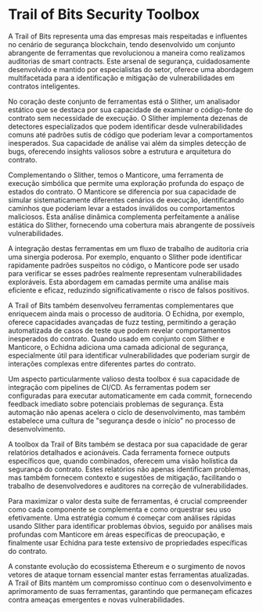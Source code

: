 # Trail of Bits Security Toolbox

A Trail of Bits representa uma das empresas mais respeitadas e influentes no cenário de segurança blockchain, tendo desenvolvido um conjunto abrangente de ferramentas que revolucionou a maneira como realizamos auditorias de smart contracts. Este arsenal de segurança, cuidadosamente desenvolvido e mantido por especialistas do setor, oferece uma abordagem multifacetada para a identificação e mitigação de vulnerabilidades em contratos inteligentes.

No coração deste conjunto de ferramentas está o Slither, um analisador estático que se destaca por sua capacidade de examinar o código-fonte do contrato sem necessidade de execução. O Slither implementa dezenas de detectores especializados que podem identificar desde vulnerabilidades comuns até padrões sutis de código que poderiam levar a comportamentos inesperados. Sua capacidade de análise vai além da simples detecção de bugs, oferecendo insights valiosos sobre a estrutura e arquitetura do contrato.

Complementando o Slither, temos o Manticore, uma ferramenta de execução simbólica que permite uma exploração profunda do espaço de estados do contrato. O Manticore se diferencia por sua capacidade de simular sistematicamente diferentes cenários de execução, identificando caminhos que poderiam levar a estados inválidos ou comportamentos maliciosos. Esta análise dinâmica complementa perfeitamente a análise estática do Slither, fornecendo uma cobertura mais abrangente de possíveis vulnerabilidades.

A integração destas ferramentas em um fluxo de trabalho de auditoria cria uma sinergia poderosa. Por exemplo, enquanto o Slither pode identificar rapidamente padrões suspeitos no código, o Manticore pode ser usado para verificar se esses padrões realmente representam vulnerabilidades exploráveis. Esta abordagem em camadas permite uma análise mais eficiente e eficaz, reduzindo significativamente o risco de falsos positivos.

A Trail of Bits também desenvolveu ferramentas complementares que enriquecem ainda mais o processo de auditoria. O Echidna, por exemplo, oferece capacidades avançadas de fuzz testing, permitindo a geração automatizada de casos de teste que podem revelar comportamentos inesperados do contrato. Quando usado em conjunto com Slither e Manticore, o Echidna adiciona uma camada adicional de segurança, especialmente útil para identificar vulnerabilidades que poderiam surgir de interações complexas entre diferentes partes do contrato.

Um aspecto particularmente valioso desta toolbox é sua capacidade de integração com pipelines de CI/CD. As ferramentas podem ser configuradas para executar automaticamente em cada commit, fornecendo feedback imediato sobre potenciais problemas de segurança. Esta automação não apenas acelera o ciclo de desenvolvimento, mas também estabelece uma cultura de "segurança desde o início" no processo de desenvolvimento.

A toolbox da Trail of Bits também se destaca por sua capacidade de gerar relatórios detalhados e acionáveis. Cada ferramenta fornece outputs específicos que, quando combinados, oferecem uma visão holística da segurança do contrato. Estes relatórios não apenas identificam problemas, mas também fornecem contexto e sugestões de mitigação, facilitando o trabalho de desenvolvedores e auditores na correção de vulnerabilidades.

Para maximizar o valor desta suite de ferramentas, é crucial compreender como cada componente se complementa e como orquestrar seu uso efetivamente. Uma estratégia comum é começar com análises rápidas usando Slither para identificar problemas óbvios, seguido por análises mais profundas com Manticore em áreas específicas de preocupação, e finalmente usar Echidna para teste extensivo de propriedades específicas do contrato.

A constante evolução do ecossistema Ethereum e o surgimento de novos vetores de ataque tornam essencial manter estas ferramentas atualizadas. A Trail of Bits mantém um compromisso contínuo com o desenvolvimento e aprimoramento de suas ferramentas, garantindo que permaneçam eficazes contra ameaças emergentes e novas vulnerabilidades.

